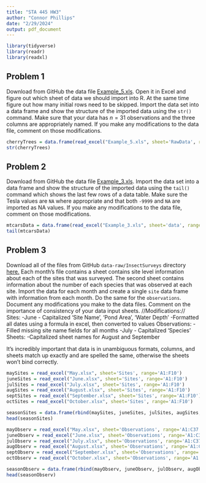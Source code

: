 ---
title: "STA 445 HW3"
author: "Connor Phillips"
date: "2/29/2024"
output: pdf_document
---

```{r message=FALSE, warning=FALSE}
library(tidyverse)
library(readr)
library(readxl)
```

## Problem 1

Download from GitHub the data file [Example_5.xls](https://github.com/dereksonderegger/444/raw/master/data-raw/Example_5.xls). Open it in Excel and figure out which sheet of data we should import into R. At the same time figure out how many initial rows need to be skipped. Import the data set into a data frame and show the structure of the imported data using the `str()` command. Make sure that your data has $n=31$ observations and the three columns are appropriately named. If you make any modifications to the data file, comment on those modifications.
```{r}
cherryTrees = data.frame(read_excel("Example_5.xls", sheet='RawData', range='A5:C36'))
str(cherryTrees)
```

## Problem 2

Download from GitHub the data file  [Example_3.xls](https://github.com/dereksonderegger/444/raw/master/data-raw/Example_3.xls). Import the data set into a data frame and show the structure of the imported data using the `tail()` command which shows the last few rows of a data table.  Make sure the Tesla values are `NA` where appropriate and that both `-9999` and `NA` are imported as NA values. If you make any modifications to  the data file, comment on those modifications.
```{r}
mtcarsData = data.frame(read_excel("Example_3.xls", sheet='data', range='A1:L34', na= c('-9999', 'NA')))
tail(mtcarsData)
```

## Problem 3

Download all of the files from GitHub `data-raw/InsectSurveys` directory 
[here.](https://github.com/dereksonderegger/444/raw/master/data-raw/InsectSurveys) Each month's file contains a sheet contains site level information about each of the sites that was surveyed. The second sheet contains information about the number of each species that was observed at each site. Import the data for each month and create a single `site` data frame with information from each month. Do the same for the `observations`. Document any modifications you make to the data files. Comment on the importance of consistency of your data input sheets.
//Modifications://
  Sites:
-June - Capitalized 'Site Name', 'Pond Area', 'Water Depth'
-Formatted all dates using a formula in excel, then converted to values
  Observations:
-Filled missing site name fields for all months
-July - Capitalized 'Species'
  Sheets:
-Capitalized sheet names for August and September

It's incredibly important that data is in unambiguous formats, columns, and sheets match up exactly and are spelled the same,
otherwise the sheets won't bind correctly. 

```{r}
maySites = read_excel("May.xlsx", sheet='Sites', range='A1:F10')
juneSites = read_excel("June.xlsx", sheet='Sites', range='A1:F10')
julSites = read_excel("July.xlsx", sheet='Sites', range='A1:F10')
augSites = read_excel("August.xlsx", sheet='Sites', range='A1:F10')
septSites = read_excel("September.xlsx", sheet='Sites', range='A1:F10')
octSites = read_excel("October.xlsx", sheet='Sites', range='A1:F10')

seasonSites = data.frame(rbind(maySites, juneSites, julSites, augSites, septSites, octSites))
head(seasonSites)

```
```{r}
mayObserv = read_excel("May.xlsx", sheet='Observations', range='A1:C37')
juneObserv = read_excel("June.xlsx", sheet='Observations', range='A1:C37')
julObserv = read_excel("July.xlsx", sheet='Observations', range='A1:C37')
augObserv = read_excel("August.xlsx", sheet='Observations', range='A1:C37')
septObserv = read_excel("September.xlsx", sheet='Observations', range='A1:C37')
octObserv = read_excel("October.xlsx", sheet='Observations', range='A1:C37')

seasonObserv = data.frame(rbind(mayObserv, juneObserv, julObserv, augObserv, septObserv, octObserv))
head(seasonObserv)
```

